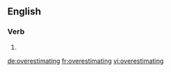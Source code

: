 ==English==

===Verb===
{{head|en}}

# {{present participle of|overestimate}}

[[de:overestimating]]
[[fr:overestimating]]
[[vi:overestimating]]